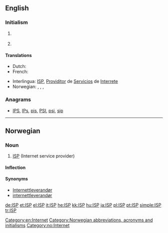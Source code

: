 {{also|isp}}
==English==

===Initialism===
{{en-initialism}}

# {{context|Internet|lang=en}} {{initialism of|[[Internet]] [[service]] [[provider]]}} {{gloss|This is a company that provides Internet access for a [[fee]]}}
# {{context|programming|lang=en}} {{initialism of|interface segregation principle}} {{gloss|It is one of the five [[SOLID]] principles of programming.}}

====Translations====
{{trans-top|Internet service provider}}
* Dutch: {{t+|nl|internetprovider|m}}
* French: {{t-|fr|fournisseur d'accès à internet}}
{{trans-mid}}
* Interlingua: [[ISP]], [[Providitor]] de [[Servicios]] de [[Interrete]]
* Norwegian: {{t-|no|ISP|m}}, {{t-|no|Internettleverandør|m}}, , {{t-|no|internettleverandør|m}}
{{trans-bottom}}

===Anagrams===
* [[IPS#English|IPS]], [[IPs#English|IPs]], [[pis#English|pis]], [[PSI#English|PSI]], [[psi#English|psi]], [[sip#English|sip]]

[[Category:en:Internet]]

----

==Norwegian==

===Noun===
{{head|no|noun|g=m}}

# [[#English|ISP]] (Internet service provider)

====Inflection====
{{no-noun-infl|nb-class=m1|nn-class=m1|stem=ISP-}}

====Synonyms====
* [[Internettleverandør]]
* [[internettleverandør]]

[[Category:Norwegian abbreviations, acronyms and initialisms]]
[[Category:no:Internet]]

[[de:ISP]]
[[et:ISP]]
[[el:ISP]]
[[it:ISP]]
[[he:ISP]]
[[kk:ISP]]
[[hu:ISP]]
[[ja:ISP]]
[[pl:ISP]]
[[pt:ISP]]
[[simple:ISP]]
[[tr:ISP]]